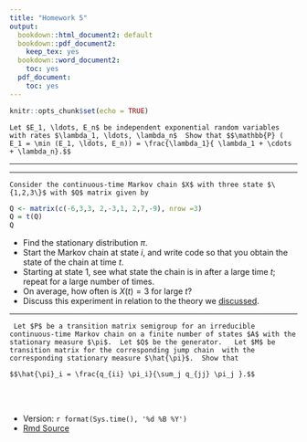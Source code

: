 ```yaml
---
title: "Homework 5"
output:
  bookdown::html_document2: default
  bookdown::pdf_document2:
    keep_tex: yes
  bookdown::word_document2:
    toc: yes
  pdf_document:
    toc: yes
---
```



```r
knitr::opts_chunk$set(echo = TRUE)
```






```exercise
Let $E_1, \ldots, E_n$ be independent exponential random variables with rates $\lambda_1, \ldots, \lambda_n$  Show that $$\mathbb{P} ( E_1 = \min (E_1, \ldots, E_n)) = \frac{\lambda_1}{ \lambda_1 + \cdots + \lambda_n}.$$
```
<hr>


<hr>


```exercise
Consider the continuous-time Markov chain $X$ with three state $\{1,2,3\}$ with $Q$ matrix given by
```

```r
Q <- matrix(c(-6,3,3, 2,-3,1, 2,7,-9), nrow =3)
Q = t(Q)
Q
```

*  Find the stationary distribution $\pi$.
*  Start the Markov chain at state $i$, and write code so that you obtain the state of the chain at time $t$.
*  Starting at state $1$, see what state the chain is in after a large time $t$; repeat for a large number of times.
*   On average, how often is $X(t) =3$ for large $t$?  
*  Discuss this experiment in relation to the theory we [discussed](https://tsoo-math.github.io/ucl/continuous-timeMC.html).


<hr>

```exercise
 Let $P$ be a transition matrix semigroup for an irreducible continuous-time Markov chain on a finite number of states $A$ with the stationary measure $\pi$.  Let $Q$ be the generator.   Let $M$ be transition matrix for the corresponding jump chain  with the corresponding stationary measure $\hat{\pi}$.  Show that 

$$\hat{\pi}_i = \frac{q_{ii} \pi_i}{\sum_j q_{jj} \pi_j }.$$

```


<br>
<br>

*  Version: `r format(Sys.time(), '%d %B %Y')`
* [Rmd Source](https://tsoo-math.github.io/ucl/QHW5.Rmd)

